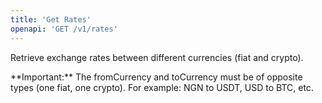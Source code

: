 ```yaml
---
title: 'Get Rates'
openapi: 'GET /v1/rates'
---
```


Retrieve exchange rates between different currencies (fiat and crypto).

<Info>
  **Important:** The fromCurrency and toCurrency must be of opposite types (one
  fiat, one crypto). For example: NGN to USDT, USD to BTC, etc.
</Info>
